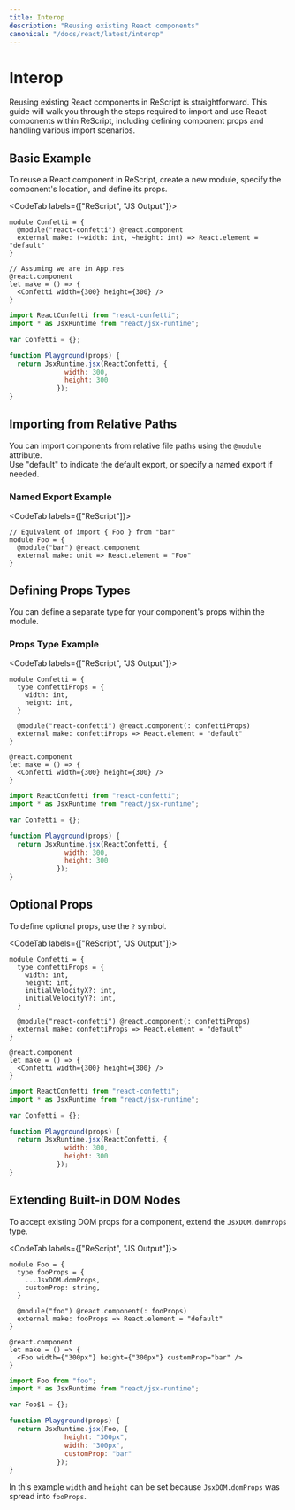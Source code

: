 ```yaml
---
title: Interop
description: "Reusing existing React components"
canonical: "/docs/react/latest/interop"
---
```


# Interop

Reusing existing React components in ReScript is straightforward. 
This guide will walk you through the steps required to import and use React components within ReScript,
including defining component props and handling various import scenarios.

## Basic Example

To reuse a React component in ReScript, create a new module, specify the component's location, and define its props.

<CodeTab labels={["ReScript", "JS Output"]}>

```res
module Confetti = {
  @module("react-confetti") @react.component
  external make: (~width: int, ~height: int) => React.element = "default"
}

// Assuming we are in App.res
@react.component
let make = () => {
  <Confetti width={300} height={300} />
}
```

```js
import ReactConfetti from "react-confetti";
import * as JsxRuntime from "react/jsx-runtime";

var Confetti = {};

function Playground(props) {
  return JsxRuntime.jsx(ReactConfetti, {
              width: 300,
              height: 300
            });
}
```

</CodeTab>

## Importing from Relative Paths

You can import components from relative file paths using the `@module` attribute.  
Use "default" to indicate the default export, or specify a named export if needed.

### Named Export Example 

<CodeTab labels={["ReScript"]}>

```res
// Equivalent of import { Foo } from "bar"
module Foo = {
  @module("bar") @react.component
  external make: unit => React.element = "Foo"
}
```

</CodeTab>

## Defining Props Types

You can define a separate type for your component's props within the module.

### Props Type Example

<CodeTab labels={["ReScript", "JS Output"]}>

```res
module Confetti = {
  type confettiProps = {
    width: int,
    height: int,
  }

  @module("react-confetti") @react.component(: confettiProps)
  external make: confettiProps => React.element = "default"
}

@react.component
let make = () => {
  <Confetti width={300} height={300} />
}
```

```js
import ReactConfetti from "react-confetti";
import * as JsxRuntime from "react/jsx-runtime";

var Confetti = {};

function Playground(props) {
  return JsxRuntime.jsx(ReactConfetti, {
              width: 300,
              height: 300
            });
}
```

</CodeTab>

## Optional Props

To define optional props, use the `?` symbol.

<CodeTab labels={["ReScript", "JS Output"]}>

```res
module Confetti = {
  type confettiProps = {
    width: int,
    height: int,
    initialVelocityX?: int,
    initialVelocityY?: int,
  }

  @module("react-confetti") @react.component(: confettiProps)
  external make: confettiProps => React.element = "default"
}

@react.component
let make = () => {
  <Confetti width={300} height={300} />
}
```

```js
import ReactConfetti from "react-confetti";
import * as JsxRuntime from "react/jsx-runtime";

var Confetti = {};

function Playground(props) {
  return JsxRuntime.jsx(ReactConfetti, {
              width: 300,
              height: 300
            });
}
```

</CodeTab>

## Extending Built-in DOM Nodes

To accept existing DOM props for a component, extend the `JsxDOM.domProps` type.

<CodeTab labels={["ReScript", "JS Output"]}>

```res
module Foo = {
  type fooProps = {
    ...JsxDOM.domProps,
    customProp: string,
  }

  @module("foo") @react.component(: fooProps)
  external make: fooProps => React.element = "default"
}

@react.component
let make = () => {
  <Foo width={"300px"} height={"300px"} customProp="bar" />
}
```

```js
import Foo from "foo";
import * as JsxRuntime from "react/jsx-runtime";

var Foo$1 = {};

function Playground(props) {
  return JsxRuntime.jsx(Foo, {
              height: "300px",
              width: "300px",
              customProp: "bar"
            });
}
```

</CodeTab>

In this example `width` and `height` can be set because `JsxDOM.domProps` was spread into `fooProps`.

